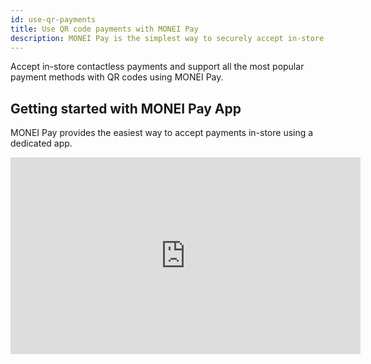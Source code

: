 ```yaml
---
id: use-qr-payments
title: Use QR code payments with MONEI Pay
description: MONEI Pay is the simplest way to securely accept in-store contactless payments and support all the most popular payment methods with QR codes.
---
```


Accept in-store contactless payments and support all the most popular payment methods with QR codes using MONEI Pay.

## Getting started with MONEI Pay App

MONEI Pay provides the easiest way to accept payments in-store using a dedicated app.

<div className="video-wrapper">
  <iframe
    width="560"
    height="315"
    src="https://www.youtube.com/embed/ZVmXRUFWqno"
    title="YouTube video player"
    frameBorder="0"
    allow="accelerometer; autoplay; clipboard-write; encrypted-media; gyroscope; picture-in-picture"
    allowFullScreen
  />
</div>

Login into [pay.monei.com](https://pay.monei.com/) or download the **MONEI Pay** app using your MONEI Dashboard credentials to start creating QR payment codes.

<div style={{marginBottom: 20}}>
  <a
    href="https://apps.apple.com/es/app/monei-pay/id1624647668"
    target="_blank"
    style={{marginRight: 20}}
  >
    <img height={50} width={145} src="/img/app-store-icon.svg" alt="App Store" />
  </a>
  <a href="https://play.google.com/store/apps/details?id=com.monei.moneibusiness" target="_blank">
    <img height={50} width={165} src="/img/google-play-icon.svg" alt="Google Play" />
  </a>
</div>

## Creating QR Payments Programmatically

This section covers how to generate QR payment codes using the MONEI API for custom integrations.


<div className="flex-container">
  <img src="/img/qr.png" alt="QR" width="300" height="300" />
  <ArrowRightIcon style={{width: 50, margin: '0 50px', color: 'var(--docsearch-muted-color)'}} />
  <img src="/img/qr-demo.png" alt="QR demo" width="300" />
</div>

## Before You Begin

- You'll need a MONEI account and your API keys (test or live). Find them in your [MONEI Dashboard](https://dashboard.monei.com/settings/api).
- Use your [test mode keys](testing.md) for integration testing.
- Ensure relevant payment methods are enabled in your account settings.
- You can monitor test payments in your [MONEI Dashboard → Payments](https://dashboard.monei.com/payments) (ensure Test Mode is active).

## Integration Steps

### 1. Create Payment (Server-side)

Create a [Payment](/apis/rest/schemas/payment/) on your server with an amount and currency.


<Tabs
  defaultValue="curl"
  groupId="code"
  values={[
    {label: 'cURL', value: 'curl'},
    {label: 'Node.js', value: 'node'},
    {label: 'PHP', value: 'php'},
    {label: 'Python', value: 'python'}
  ]}>
<TabItem value="curl">

```shell script title="POST https://api.monei.com/v1/payments"
curl --request POST 'https://api.monei.com/v1/payments' \
--header 'Authorization: YOUR_API_KEY' \
--header 'Content-Type: application/json' \
--data-raw '{
    "amount": 110,
    "currency": "EUR",
    "orderId": "14379133960355",
    "callbackUrl": "https://example.com/checkout/callback"
}'
```

(Replace `YOUR_API_KEY` with your actual MONEI API key)

</TabItem>

<TabItem value="node">

```js title="server.js"
import {Monei} from '@monei-js/node-sdk';

// Replace YOUR_API_KEY with your actual MONEI API key
const monei = new Monei('YOUR_API_KEY');

const payment = await monei.payments.create({
  amount: 110,
  currency: 'EUR',
  orderId: '14379133960355',
  callbackUrl: 'https://example.com/checkout/callback'
});

// You will need the paymentId from the response to generate the QR code URL
const paymentId = payment.id;

// Construct the QR code URL
const qrCodeUrl = `https://secure.monei.com/payments/${paymentId}/qr`;
```

</TabItem>
<TabItem value="php">

```php title="server.php"
<?php
require_once 'vendor/autoload.php';

use Monei\Model\CreatePaymentRequest;
use Monei\MoneiClient;

// Replace YOUR_API_KEY with your actual MONEI API key
$monei = new MoneiClient('YOUR_API_KEY');

$payment = $monei->payments->create(
  new CreatePaymentRequest([
    'amount' => 110,
    'currency' => 'EUR',
    'order_id' => '14379133960355',
    'callback_url' => 'https://example.com/checkout/callback'
  ])
);

// You will need the paymentId from the response to generate the QR code URL
$paymentId = $payment->getId();

// Construct the QR code URL
$qrCodeUrl = "https://secure.monei.com/payments/{$paymentId}/qr";
?>
```

</TabItem>

<TabItem value="python">

```python title="server.py"
import Monei
from Monei import CreatePaymentRequest

# Replace YOUR_API_KEY with your actual MONEI API key
monei = Monei.MoneiClient(api_key="YOUR_API_KEY")

payment = monei.payments.create(
    CreatePaymentRequest(
        amount=110,
        currency="EUR",
        order_id="14379133960355",
        callback_url="https://example.com/checkout/callback"
    )
)

# You will need the paymentId from the response to generate the QR code URL
payment_id = payment.id

# Construct the QR code URL
qr_code_url = f"https://secure.monei.com/payments/{payment_id}/qr"
```

</TabItem>

</Tabs>

**Key Parameters:**

- **amount** `positive integer`: Amount in the smallest currency unit (e.g., 110 for €1.10).
- **currency** `string`: Three-letter [ISO currency code](https://en.wikipedia.org/wiki/ISO_4217) (e.g., `EUR`).
- **orderId** `string`: Your unique order identifier.
- **callbackUrl** `string`: Your server endpoint URL for asynchronous webhook notifications.

Check all available [request parameters](/apis/rest/payments-create/).

The API response includes the `payment.id`, which you'll use in the next step.

### 2. Display QR Code & Handle Interaction (Client-side/Physical)

Use the `payment.id` from Step 1 to present the QR code to your customer.

**Option 1: Embed QR Image Directly**

Construct the QR code image URL: `https://secure.monei.com/payments/{payment_id}/qr`

You can render it directly on a webpage or display:

```html
<img
  src="https://secure.monei.com/payments/{{payment_id}}/qr?format=svg&size=300"
  alt="Scan to Pay"
  width="300"
  height="300"
/>
```

- Replace `{{payment_id}}` with the actual ID.
- Use `?format=svg` for SVG (default is `png`).
- Use `?size=400` to specify size (min: 100, max: 1000, default: 300).

![Example QR](https://secure.monei.com/codes/RYGJ0ZFK/qr?format=svg&size=300)

**Option 2: Redirect to Hosted Page with QR**

The [Payment object](/apis/rest/schemas/payment/) returned in Step 1 also contains `payment.nextAction.redirectUrl`. Append `?qr=1` to this URL to get a link to a MONEI-hosted page displaying the QR code.

Example: `https://secure.monei.com/payments/{payment_id}?qr=1`

![Hosted Payment Page QR](/img/qr-demo-2.png)

**Customer Interaction:**

The customer scans the QR code with their phone and completes the payment on the MONEI payment page using their chosen method.

:::note Important
The QR code payment link is valid for **5 minutes**. After that, you must create a new payment request.
:::

### 3. Process Webhook Notification (Server-side)

MONEI sends the final, authoritative payment status via an asynchronous HTTP POST request to the `callbackUrl` you provided in Step 1. The request body contains the full [Payment object](/apis/rest/schemas/payment/) in JSON format.

This webhook ensures you get the definitive status even if the customer closes their browser or loses connection after scanning.

**Crucially, you must:**

1.  **Verify the `MONEI-Signature` header** included in the request. This confirms the webhook genuinely came from MONEI. See the [Verify Signatures guide](/guides/verify-signature.mdx) for implementation details.
2.  **Return a `200 OK` HTTP status code** immediately upon receiving the webhook to acknowledge receipt. Any other status code tells MONEI the notification failed.

If MONEI doesn't receive a `200 OK`, it will retry sending the webhook.

Once the signature is verified, inspect the `status` field in the Payment object to confirm payment success (`SUCCEEDED`) and fulfill the order, or handle failures.

## Customization

You can customize the appearance of the QR code (color, icon) and the hosted payment page in your [MONEI Dashboard → Settings → Branding](https://dashboard.monei.com/settings/branding).
